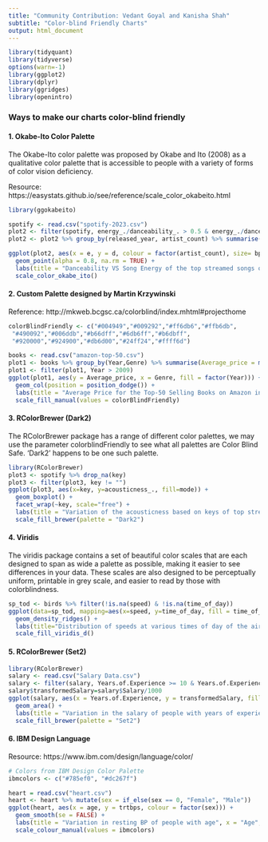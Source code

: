 ```yaml
---
title: "Community Contribution: Vedant Goyal and Kanisha Shah"
subtitle: "Color-blind Friendly Charts"
output: html_document
---
```



```r
library(tidyquant)
library(tidyverse)
options(warn=-1)
library(ggplot2)
library(dplyr)
library(ggridges)
library(openintro)
```

### Ways to make our charts color-blind friendly

#### 1. Okabe-Ito Color Palette

The Okabe-Ito color palette was proposed by Okabe and Ito (2008) as a qualitative color palette that is accessible to people with a variety of forms of color vision deficiency.

Resource: https://easystats.github.io/see/reference/scale_color_okabeito.html

```r
library(ggokabeito)

spotify <- read.csv("spotify-2023.csv")
plot2 <- filter(spotify, energy_./danceability_. > 0.5 & energy_./danceability_. <1.5 & bpm > 100)
plot2 <- plot2 %>% group_by(released_year, artist_count) %>% summarise(e = mean(energy_.), d = mean(danceability_.), bpm = mean(bpm))

ggplot(plot2, aes(x = e, y = d, colour = factor(artist_count), size= bpm)) +
  geom_point(alpha = 0.8, na.rm = TRUE) +
  labs(title = "Danceability VS Song Energy of the top streamed songs on Spotify", x = "Song Energy", y = "Danceability", colour = "No. of Artists", size = "Beats/min") +
  scale_color_okabe_ito()

```

#### 2. Custom Palette designed by Martin Krzywinski

Reference: http://mkweb.bcgsc.ca/colorblind/index.mhtml#projecthome


```r

colorBlindFriendly <- c("#004949","#009292","#ff6db6","#ffb6db",
 "#490092","#006ddb","#b66dff","#6db6ff","#b6dbff",
 "#920000","#924900","#db6d00","#24ff24","#ffff6d")

books <- read.csv("amazon-top-50.csv")
plot1 <- books %>% group_by(Year,Genre) %>% summarise(Average_price = mean(Price))
plot1 <- filter(plot1, Year > 2009)
ggplot(plot1, aes(y = Average_price, x = Genre, fill = factor(Year))) +
  geom_col(position = position_dodge()) +
  labs(title = "Average Price for the Top-50 Selling Books on Amazon in the past decade", x = "Book Genre", y = "Average Price", fill = "Years") +
  scale_fill_manual(values = colorBlindFriendly)

```

#### 3. RColorBrewer (Dark2)

The RColorBrewer package has a range of different color palettes, we may use the parameter colorblindFriendly to see what all palettes are Color Blind Safe. 'Dark2' happens to be one such palette.


```r

library(RColorBrewer)
plot3 <- spotify %>% drop_na(key)
plot3 <- filter(plot3, key != "")
ggplot(plot3, aes(x=key, y=acousticness_., fill=mode)) +
  geom_boxplot() +
  facet_wrap(~key, scale="free") +
  labs(title = "Variation of the acousticness based on keys of top streamed songs on spotify", x = "Keys", y = "Acousticness", fill = "Key mode") +
  scale_fill_brewer(palette = "Dark2")
```

#### 4. Viridis 

The viridis package contains a set of beautiful color scales that are each designed to span as wide a palette as possible, making it easier to see differences in your data. These scales are also designed to be perceptually uniform, printable in grey scale, and easier to read by those with colorblindness.

```r

sp_tod <- birds %>% filter(!is.na(speed) & !is.na(time_of_day))
ggplot(data=sp_tod, mapping=aes(x=speed, y=time_of_day, fill = time_of_day, na.rm=TRUE)) +
  geom_density_ridges() +
  labs(title="Distribution of speeds at various times of day of the airplanes", x = "Speed", y = "Time of the day", fill = "") +
  scale_fill_viridis_d()
```

#### 5. RColorBrewer (Set2)


```r

library(RColorBrewer)
salary <- read.csv("Salary Data.csv")
salary <- filter(salary, Years.of.Experience >= 10 & Years.of.Experience <= 21)
salary$transformedSalary=salary$Salary/1000
ggplot(salary, aes(x = Years.of.Experience, y = transformedSalary, fill = Education.Level)) +
  geom_area() +
  labs(title = "Variation in the salary of people with years of experience", x = "Years of Experience", y ="Salary (thousands of $)", fill = "Education Level") +
  scale_fill_brewer(palette = "Set2")

```

#### 6. IBM Design Language

Resource: https://www.ibm.com/design/language/color/


```r

# Colors from IBM Design Color Palette
ibmcolors <- c("#785ef0", "#dc267f")

heart = read.csv("heart.csv")
heart <- heart %>% mutate(sex = if_else(sex == 0, "Female", "Male"))
ggplot(heart, aes(x = age, y = trtbps, colour = factor(sex))) +
  geom_smooth(se = FALSE) +
  labs(title = "Variation in resting BP of people with age", x = "Age", y ="Resting BP", colour = "Gender") +
  scale_colour_manual(values = ibmcolors)
```